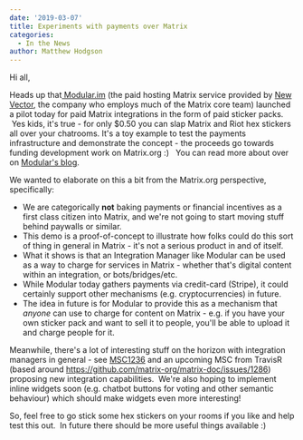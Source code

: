 ```yaml
---
date: '2019-03-07'
title: Experiments with payments over Matrix
categories:
  - In the News
author: Matthew Hodgson
---
```


Hi all,


Heads up that<a href="https://modular.im"> Modular.im</a> (the paid hosting Matrix service provided by <a href="https://vector.im">New Vector</a>, the company who employs much of the Matrix core team) launched a pilot today for paid Matrix integrations in the form of paid sticker packs.  Yes kids, it's true - for only $0.50 you can slap Matrix and Riot hex stickers all over your chatrooms. It's a toy example to test the payments infrastructure and demonstrate the concept - the proceeds go towards funding development work on Matrix.org :)  
You can read more about over on <a href="https://www.modular.im/stickers">Modular's blog</a>.

We wanted to elaborate on this a bit from the Matrix.org perspective, specifically:

<ul>
 	<li style="font-weight: 400;">We are categorically <strong>not</strong> baking payments or financial incentives as a first class citizen into Matrix, and we're not going to start moving stuff behind paywalls or similar.
</li>
 	<li style="font-weight: 400;">This demo is a proof-of-concept to illustrate how folks could do this sort of thing in general in Matrix - it's not a serious product in and of itself.
</li>
 	<li style="font-weight: 400;">What it shows is that an Integration Manager like Modular can be used as a way to charge for services in Matrix - whether that's digital content within an integration, or bots/bridges/etc. 
</li>
 	<li style="font-weight: 400;">While Modular today gathers payments via credit-card (Stripe), it could certainly support other mechanisms (e.g. cryptocurrencies) in future.
</li>
 	<li style="font-weight: 400;">The idea in future is for Modular to provide this as a mechanism that <em>anyone</em> can use to charge for content on Matrix - e.g. if you have your own sticker pack and want to sell it to people, you'll be able to upload it and charge people for it.
</li>
</ul>
Meanwhile, there's a lot of interesting stuff on the horizon with integration managers in general - see <a href="https://github.com/matrix-org/matrix-doc/issues/1236">MSC1236</a> and an upcoming MSC from TravisR (based around <a href="https://github.com/matrix-org/matrix-doc/issues/1286">https://github.com/matrix-org/matrix-doc/issues/1286</a>) proposing new integration capabilities.  We're also hoping to implement inline widgets soon (e.g. chatbot buttons for voting and other semantic behaviour) which should make widgets even more interesting!


So, feel free to go stick some hex stickers on your rooms if you like and help test this out.  In future there should be more useful things available :)
